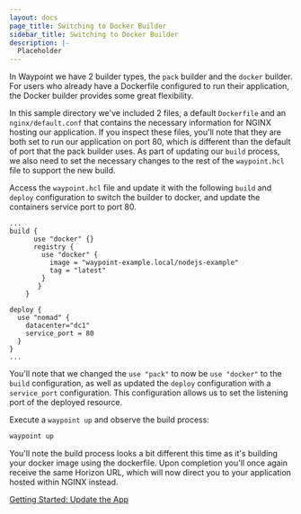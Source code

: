 ```yaml
---
layout: docs
page_title: Switching to Docker Builder
sidebar_title: Switching to Docker Builder
description: |-
  Placeholder
---
```


In Waypoint we have 2 builder types, the `pack` builder and the `docker` builder. For users who already have a Dockerfile configured
to run their application, the Docker builder provides some great flexibility.

In this sample directory we've included 2 files, a default `Dockerfile` and an `nginx/default.conf` that contains the necessary
information for NGINX hosting our application. If you inspect these files, you'll note that they are both set to run our application
on port 80, which is different than the default of port that the pack builder uses. As part of updating our `build` process, we also
need to set the necessary changes to the rest of the `waypoint.hcl` file to support the new build.

Access the `waypoint.hcl` file and update it with the following `build` and `deploy` configuration to switch the builder to docker,
and update the containers service port to port 80.

```shell
...
build {
      use "docker" {}
      registry {
        use "docker" {
          image = "waypoint-example.local/nodejs-example"
          tag = "latest"
        }
       }
    }

deploy {
  use "nomad" {
    datacenter="dc1"
    service_port = 80
  }
}
...
```

You'll note that we changed the `use "pack"` to now be `use "docker"` to the `build` configuration, as well as updated the `deploy`
configuration with a `service_port` configuration. This configuration allows us to set the listening port of the deployed resource.

Execute a `waypoint up` and observe the build process:

```bash
waypoint up
```

You'll note the build process looks a bit different this time as it's building your docker image using the dockerfile. Upon completion you'll once again receive the same Horizon URL,
which will now direct you to your application hosted within NGINX instead.

[Getting Started: Update the App](/docs/getting-started/nomad-example-app/update-app)
